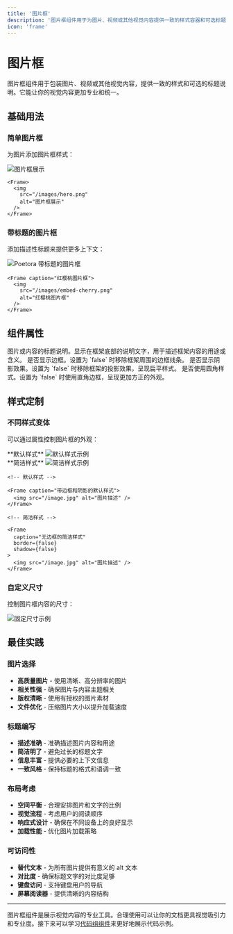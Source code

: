 ```yaml
---
title: '图片框'
description: '图片框组件用于为图片、视频或其他视觉内容提供一致的样式容器和可选标题。图片框能够居中内容并与周围文本提供视觉分离，提升文档的专业度'
icon: 'frame'
---
```


# 图片框

图片框组件用于包装图片、视频或其他视觉内容，提供一致的样式和可选的标题说明。它能让你的视觉内容更加专业和统一。

## 基础用法

### 简单图片框

为图片添加图片框样式：

<Frame>
  <img
    src="/images/components/hero-light.png"
    alt="图片框展示"
  />
</Frame>

```mdx
<Frame>
  <img
    src="/images/hero.png"
    alt="图片框展示"
  />
</Frame>
```

### 带标题的图片框

添加描述性标题来提供更多上下文：

<Frame caption="红樱桃图片框">
  <img
    src="/images/components/embed-cherry.png"
    alt="Poetora 带标题的图片框"
  />
</Frame>

```mdx
<Frame caption="红樱桃图片框">
  <img
    src="/images/embed-cherry.png"
    alt="红樱桃图片框"
  />
</Frame>
```


## 组件属性

<ParamField path="caption" type="string">
  图片或内容的标题说明。显示在框架底部的说明文字，用于描述框架内容的用途或含义。
</ParamField>

<ParamField path="border" type="boolean" default="true">
  是否显示边框。设置为 `false` 时移除框架周围的边框线条。
</ParamField>

<ParamField path="shadow" type="boolean" default="true">
  是否显示阴影效果。设置为 `false` 时移除框架的投影效果，呈现扁平样式。
</ParamField>

<ParamField path="rounded" type="boolean" default="true">
  是否使用圆角样式。设置为 `false` 时使用直角边框，呈现更加方正的外观。
</ParamField>

## 样式定制

### 不同样式变体

可以通过属性控制图片框的外观：

<Columns cols={2}>
  <div>
    **默认样式**
    <Frame caption="带边框和阴影的默认样式">
      <img
        src="/images/components/embed-cherry.png"
        alt="默认样式示例"
      />
    </Frame>
  </div>
  <div>
    **简洁样式**
    <Frame
      caption="无边框的简洁样式"
      border={false}
      shadow={false}
    >
      <img
        src="/images/components/embed-pear.png"
        alt="简洁样式示例"
      />
    </Frame>
  </div>
</Columns>

```mdx
<!-- 默认样式 -->

<Frame caption="带边框和阴影的默认样式">
  <img src="/image.jpg" alt="图片描述" />
</Frame>

<!-- 简洁样式 -->

<Frame
  caption="无边框的简洁样式"
  border={false}
  shadow={false}
>
  <img src="/image.jpg" alt="图片描述" />
</Frame>
```

### 自定义尺寸

控制图片框内容的尺寸：

<Frame caption="固定尺寸的图片展示 - 适合统一的视觉效果">
  <div
    style={{
      width: '100%',
      height: '200px',
      overflow: 'hidden',
      display: 'flex',
      alignItems: 'center',
      justifyContent: 'center',
    }}
  >
    <img
      src="/images/components/embed-pear.png"
      alt="固定尺寸示例"
      style={{
        width: '100%',
        height: '100%',
        objectFit: 'cover',
      }}
    />
  </div>
</Frame>

## 最佳实践

### 图片选择

- **高质量图片** - 使用清晰、高分辨率的图片
- **相关性强** - 确保图片与内容主题相关
- **版权清晰** - 使用有授权的图片素材
- **文件优化** - 压缩图片大小以提升加载速度

### 标题编写

- **描述准确** - 准确描述图片内容和用途
- **简洁明了** - 避免过长的标题文字
- **信息丰富** - 提供必要的上下文信息
- **一致风格** - 保持标题的格式和语调一致

### 布局考虑

- **空间平衡** - 合理安排图片和文字的比例
- **视觉流程** - 考虑用户的阅读顺序
- **响应式设计** - 确保在不同设备上的良好显示
- **加载性能** - 优化图片加载策略

### 可访问性

- **替代文本** - 为所有图片提供有意义的 alt 文本
- **对比度** - 确保标题文字的对比度足够
- **键盘访问** - 支持键盘用户的导航
- **屏幕阅读器** - 提供清晰的内容结构

---

图片框组件是展示视觉内容的专业工具。合理使用可以让你的文档更具视觉吸引力和专业度。接下来可以学习[代码组组件](/components/advanced/code-groups)来更好地展示代码示例。
